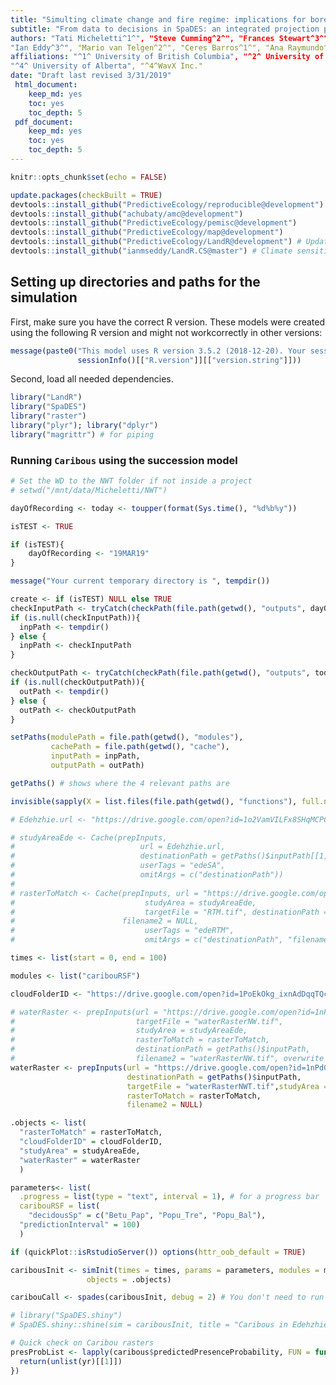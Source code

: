 ```yaml
---
title: "Simulting climate change and fire regime: implications for boreal caribou and landbird communities in the Northwest Territories"
subtitle: "From data to decisions in SpaDES: an integrated projection project for the Northwest Territories"
authors: "Tati Micheletti^1^", "Steve Cumming^2^", "Frances Stewart^3^", "Diana Stralberg^4^", "Eliot McIntire^3,1^" "Jean Marchal^4^",
"Ian Eddy^3^", "Mario van Telgen^2^", "Ceres Barros^1^", "Ana Raymundo^2^"
affiliations: "^1^ University of British Columbia", "^2^ University of Laval", "^3^ Natural Resources Canada, Canadian Forest Service",
"^4^ University of Alberta", "^4^WavX Inc."
date: "Draft last revised 3/31/2019"
 html_document:
    keep_md: yes
    toc: yes
    toc_depth: 5
 pdf_document:
    keep_md: yes
    toc: yes
    toc_depth: 5
---
```



```r
knitr::opts_chunk$set(echo = FALSE)

update.packages(checkBuilt = TRUE)
devtools::install_github("PredictiveEcology/reproducible@development")
devtools::install_github("achubaty/amc@development")
devtools::install_github("PredictiveEcology/pemisc@development")
devtools::install_github("PredictiveEcology/map@development")
devtools::install_github("PredictiveEcology/LandR@development") # Updates SpaDES.tools and SpaDES.core quickPlot
devtools::install_github("ianmseddy/LandR.CS@master") # Climate sensitivity in LandR

```

## Setting up directories and paths for the simulation

First, make sure you have the correct R version. These models were created using 
the following R version and might not workcorrectly in other versions:

```r

message(paste0("This model uses R version 3.5.2 (2018-12-20). Your session runs ", 
               sessionInfo()[["R.version"]][["version.string"]]))

```

Second, load all needed dependencies. 

```r

library("LandR")
library("SpaDES")
library("raster")
library("plyr"); library("dplyr")
library("magrittr") # for piping

```


### Running `Caribous` using the succession model

```r

# Set the WD to the NWT folder if not inside a project
# setwd("/mnt/data/Micheletti/NWT")

dayOfRecording <- today <- toupper(format(Sys.time(), "%d%b%y"))

isTEST <- TRUE

if (isTEST){
    dayOfRecording <- "19MAR19"
}

message("Your current temporary directory is ", tempdir())

create <- if (isTEST) NULL else TRUE 
checkInputPath <- tryCatch(checkPath(file.path(getwd(), "outputs", dayOfRecording)), error = function(e) NULL)
if (is.null(checkInputPath)){
  inpPath <- tempdir()
} else {
  inpPath <- checkInputPath
}

checkOutputPath <- tryCatch(checkPath(file.path(getwd(), "outputs", today), create = create), error = function(e) NULL)
if (is.null(checkOutputPath)){
  outPath <- tempdir()
} else {
  outPath <- checkOutputPath
}

setPaths(modulePath = file.path(getwd(), "modules"), 
         cachePath = file.path(getwd(), "cache"),
         inputPath = inpPath, 
         outputPath = outPath)

getPaths() # shows where the 4 relevant paths are

invisible(sapply(X = list.files(file.path(getwd(), "functions"), full.names = TRUE), FUN = source))

# Edehzhie.url <- "https://drive.google.com/open?id=1o2VamVILFx8SHqMCPC8bmjM8pkr5fsks"

# studyAreaEde <- Cache(prepInputs,
#                            url = Edehzhie.url,
#                            destinationPath = getPaths()$inputPath[[1]],
#                            userTags = "edeSA",
#                            omitArgs = c("destinationPath"))
# 
# rasterToMatch <- Cache(prepInputs, url = "https://drive.google.com/open?id=1fo08FMACr_aTV03lteQ7KsaoN9xGx1Df", 
#                             studyArea = studyAreaEde,
#                             targetFile = "RTM.tif", destinationPath = getPaths()$inputPath[[1]], 
#                        filename2 = NULL,
#                             userTags = "edeRTM",
#                             omitArgs = c("destinationPath", "filename2"))

times <- list(start = 0, end = 100)

modules <- list("caribouRSF")

cloudFolderID <- "https://drive.google.com/open?id=1PoEkOkg_ixnAdDqqTQcun77nUvkEHDc0"

# waterRaster <- prepInputs(url = "https://drive.google.com/open?id=1nPd03gaVXkkaHorirR4UhYrDi95ZgyJM",
#                           targetFile = "waterRasterNW.tif", 
#                           studyArea = studyAreaEde, 
#                           rasterToMatch = rasterToMatch, 
#                           destinationPath = getPaths()$inputPath, 
#                           filename2 = "waterRasterNW.tif", overwrite = TRUE)
waterRaster <- prepInputs(url = "https://drive.google.com/open?id=1nPd03gaVXkkaHorirR4UhYrDi95ZgyJM", 
                          destinationPath = getPaths()$inputPath, 
                          targetFile = "waterRasterNWT.tif",studyArea = studyArea,
                          rasterToMatch = rasterToMatch,
                          filename2 = NULL)

.objects <- list(
  "rasterToMatch" = rasterToMatch,
  "cloudFolderID" = cloudFolderID,
  "studyArea" = studyAreaEde,
  "waterRaster" = waterRaster
  )

parameters<- list(
  .progress = list(type = "text", interval = 1), # for a progress bar
  caribouRSF = list(
    "decidousSp" = c("Betu_Pap", "Popu_Tre", "Popu_Bal"),
  "predictionInterval" = 100)
  )

if (quickPlot::isRstudioServer()) options(httr_oob_default = TRUE)

caribousInit <- simInit(times = times, params = parameters, modules = modules,
                 objects = .objects)

caribouCall <- spades(caribousInit, debug = 2) # You don't need to run this

# library("SpaDES.shiny")
# SpaDES.shiny::shine(sim = caribousInit, title = "Caribous in Edehzhie, NWT")

# Quick check on Caribou rasters
presProbList <- lapply(caribous$predictedPresenceProbability, FUN = function(yr){
  return(unlist(yr)[[1]])
})

```

